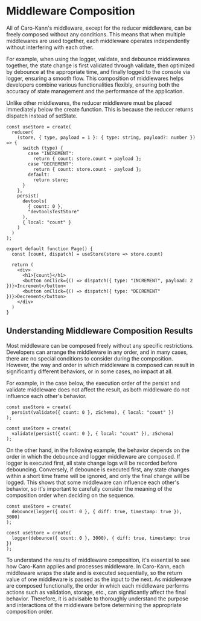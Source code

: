 # Middleware Composition

All of Caro-Kann's middleware, except for the reducer middleware, can be freely composed without any conditions. This means that when multiple middlewares are used together, each middleware operates independently without interfering with each other.

For example, when using the logger, validate, and debounce middlewares together, the state change is first validated through validate, then optimized by debounce at the appropriate time, and finally logged to the console via logger, ensuring a smooth flow. This composition of middlewares helps developers combine various functionalities flexibly, ensuring both the accuracy of state management and the performance of the application.

Unlike other middlewares, the reducer middleware must be placed immediately below the create function. This is because the reducer returns dispatch instead of setState.

```tsx
const useStore = create(
  reducer(
    (store, { type, payload = 1 }: { type: string, payload?: number }) => {
      switch (type) {
        case "INCREMENT":
          return { count: store.count + payload };
        case "DECREMENT":
          return { count: store.count - payload };
        default:
          return store;
      }
    },
    persist(
      devtools(
        { count: 0 },
        "devtoolsTestStore"
      ),
      { local: "count" }
    )
  )
);

export default function Page() {
  const [count, dispatch] = useStore(store => store.count)
 
  return (
    <div>
      <h1>{count}</h1>
      <button onClick={() => dispatch({ type: "INCREMENT", payload: 2 })}>Increment</button>
      <button onClick={() => dispatch({ type: "DECREMENT" })}>Decrement</button>
    </div>
  )
}
```

## Understanding Middleware Composition Results

Most middleware can be composed freely without any specific restrictions. Developers can arrange the middleware in any order, and in many cases, there are no special conditions to consider during the composition. However, the way and order in which middleware is composed can result in significantly different behaviors, or in some cases, no impact at all.

For example, in the case below, the execution order of the persist and validate middleware does not affect the result, as both middleware do not influence each other's behavior.

```tsx
const useStore = create(
  persist(validate({ count: 0 }, zSchema), { local: "count" })
);

const useStore = create(
  validate(persist({ count: 0 }, { local: "count" }), zSchema)
);
```

On the other hand, in the following example, the behavior depends on the order in which the debounce and logger middleware are composed. If logger is executed first, all state change logs will be recorded before debouncing. Conversely, if debounce is executed first, any state changes within a short time frame will be ignored, and only the final change will be logged. This shows that some middleware can influence each other's behavior, so it's important to carefully consider the meaning of the composition order when deciding on the sequence.

```tsx
const useStore = create(
  debounce(logger({ count: 0 }, { diff: true, timestamp: true }), 3000)
);

const useStore = create(
  logger(debounce({ count: 0 }, 3000), { diff: true, timestamp: true })
);
```

To understand the results of middleware composition, it's essential to see how Caro-Kann applies and processes middleware. In Caro-Kann, each middleware wraps the state and is executed sequentially, so the return value of one middleware is passed as the input to the next. As middleware are composed functionally, the order in which each middleware performs actions such as validation, storage, etc., can significantly affect the final behavior. Therefore, it is advisable to thoroughly understand the purpose and interactions of the middleware before determining the appropriate composition order.
